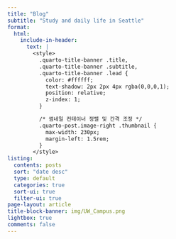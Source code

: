 ```yaml
---
title: "Blog"
subtitle: "Study and daily life in Seattle"
format:
  html:
    include-in-header: 
      text: |
        <style>
          .quarto-title-banner .title,
          .quarto-title-banner .subtitle,
          .quarto-title-banner .lead {
            color: #ffffff;
            text-shadow: 2px 2px 4px rgba(0,0,0,1);
            position: relative;
            z-index: 1;
          }

          /* 썸네일 컨테이너 정렬 및 간격 조정 */
          .quarto-post.image-right .thumbnail {
            max-width: 230px;
            margin-left: 1.5rem;
          }
        </style>
listing:
  contents: posts
  sort: "date desc"
  type: default
  categories: true
  sort-ui: true
  filter-ui: true
page-layout: article
title-block-banner: img/UW_Campus.png
lightbox: true
comments: false
---
```

